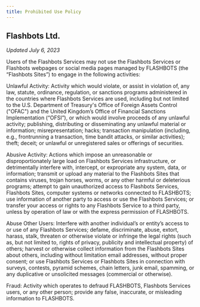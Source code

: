 ```yaml
---
title: Prohibited Use Policy
---
```


## Flashbots Ltd.

_Updated July 6, 2023_

Users of the Flashbots Services may not use the Flashbots Services or Flashbots webpages or social media pages managed by FLASHBOTS (the “Flashbots Sites”) to engage in the following activities:

Unlawful Activity: Activity which would violate, or assist in violation of, any law, statute, ordinance, regulation, or sanctions programs administered in the countries where Flashbots Services are used, including but not limited to the U.S. Department of Treasury's Office of Foreign Assets Control ("OFAC") and the United Kingdom’s Office of Financial Sanctions Implementation (“OFSI”), or which would involve proceeds of any unlawful activity; publishing, distributing or disseminating any unlawful material or information; misrepresentation; hacks; transaction manipulation (including, e.g., frontrunning a transaction, time bandit attacks, or similar activities); theft; deceit; or unlawful or unregistered sales or offerings of securities.

Abusive Activity: Actions which impose an unreasonable or disproportionately large load on Flashbots Services infrastructure, or detrimentally interfere with, intercept, or expropriate any system, data, or information; transmit or upload any material to the Flashbots Sites that contains viruses, trojan horses, worms, or any other harmful or deleterious programs; attempt to gain unauthorized access to Flashbots Services, Flashbots Sites, computer systems or networks connected to FLASHBOTS; use information of another party to access or use the Flashbots Services; or transfer your access or rights to any Flashbots Service to a third party, unless by operation of law or with the express permission of FLASHBOTS.

Abuse Other Users: Interfere with another individual’s or entity’s access to or use of any Flashbots Services; defame, discriminate, abuse, extort, harass, stalk, threaten or otherwise violate or infringe the legal rights (such as, but not limited to, rights of privacy, publicity and intellectual property) of others; harvest or otherwise collect information from the Flashbots Sites about others, including without limitation email addresses, without proper consent; or use Flashbots Services or Flashbots Sites in connection with surveys, contests, pyramid schemes, chain letters, junk email, spamming, or any duplicative or unsolicited messages (commercial or otherwise).

Fraud: Activity which operates to defraud FLASHBOTS, Flashbots Services users, or any other person; provide any false, inaccurate, or misleading information to FLASHBOTS.
